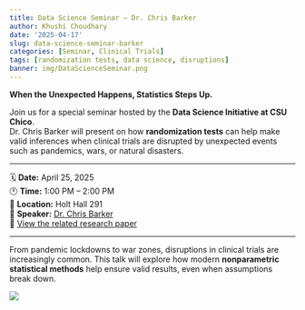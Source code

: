 ```yaml
---
title: Data Science Seminar – Dr. Chris Barker
author: Khushi Choudhary
date: '2025-04-17'
slug: data-science-seminar-barker
categories: [Seminar, Clinical Trials]
tags: [randomization tests, data science, disruptions]
banner: img/DataScienceSeminar.png
---
```


**When the Unexpected Happens, Statistics Steps Up.**

Join us for a special seminar hosted by the **Data Science Initiative at CSU Chico**.  
Dr. Chris Barker will present on how **randomization tests** can help make valid inferences when clinical trials are disrupted by unexpected events such as pandemics, wars, or natural disasters.

---

🗓️ **Date:** April 25, 2025  
🕐 **Time:** 1:00 PM – 2:00 PM  
📍 **Location:** Holt Hall 291  
🎤 **Speaker:** [Dr. Chris Barker](https://barkerstats.com/)  
📄 [View the related research paper](https://www.tandfonline.com/doi/full/10.1080/19466315.2023.2257894)

---

From pandemic lockdowns to war zones, disruptions in clinical trials are increasingly common. This talk will explore how modern **nonparametric statistical methods** help ensure valid results, even when assumptions break down.

![](chrisbarker.png)
